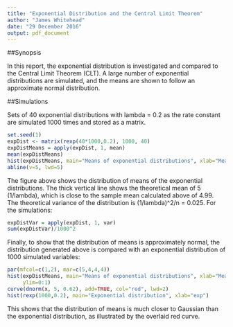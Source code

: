 ```yaml
---
title: "Exponential Distribution and the Central Limit Theorem"
author: "James Whitehead"
date: "29 December 2016"
output: pdf_document
---
```


##Synopsis

In this report, the exponential distribution is investigated and compared to the Central Limit Theorem (CLT). A large number of exponential distributions are simulated, and the means are shown to follow an approximate normal distribution.

##Simulations

Sets of 40 exponential distributions with lambda = 0.2 as the rate constant are simulated 1000 times and stored as a matrix.

```r
set.seed(1)
expDist <- matrix(rexp(40*1000,0.2), 1000, 40)
expDistMeans = apply(expDist, 1, mean)
mean(expDistMeans)
hist(expDistMeans, main="Means of exponential distributions", xlab="Mean")
abline(v=5, lwd=5)
```

The figure above shows the distribution of means of the exponential distributions. The thick vertical line shows the theoretical mean of 5 (1/lambda), which is close to the sample mean calculated above of 4.99. The theoretical variance of the distribution is (1/lambda)^2/n = 0.025. For the simulations:

```r
expDistVar = apply(expDist, 1, var)
sum(expDistVar)/1000^2
```


Finally, to show that the distribution of means is approximately normal, the distribution generated above is compared with an exponential distribution of 1000 simulated variables:

```r
par(mfcol=c(1,2), mar=c(5,4,4,4))
hist(expDistMeans, main="Means of exponential distributions", xlab="Mean", prob=TRUE, 
     ylim=0:1)
curve(dnorm(x, 5, 0.62), add=TRUE, col="red", lwd=2)
hist(rexp(1000,0.2), main="Exponential distribution", xlab="exp")
```

This shows that the distribution of means is much closer to Gaussian than the exponential distribution, as illustrated by the overlaid red curve.